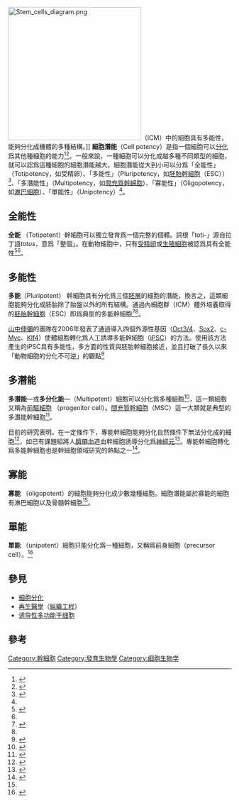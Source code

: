 [[File:Stem_cells_diagram.png|300px]]（ICM）中的細胞具有多能性，能夠分化成機體的多種結構。]]
'''細胞潛能'''（Cell potency）是指一個細胞可以[[細胞分化|分化]]爲其他種細胞的能力<ref name=Schoeler>{{Cite book|title=Human biotechnology as Social Challenge |editor=Nikolaus Knoepffler |editor2=Dagmar Schipanski |editor3=Stefan Lorenz Sorgner |page=28 |chapter=The Potential of Stem Cells: An Inventory |author=Hans R. Schöler |publisher=Ashgate Publishing, Ltd. |year=2007 |isbn=978-0-7546-5755-2}}</ref><ref name=StemCellSchool>{{cite web|url=http://www.stemcellschool.org/glossary.html#P|title=Stem Cell School: Glossary|format=|work=|accessdate=|archive-url=https://web.archive.org/web/20161007145004/http://www.stemcellschool.org/glossary.html#P|archive-date=2016-10-07|dead-url=yes}}</ref>。一般來說，一種細胞可以分化成越多種不同類型的細胞，就可以認爲這種細胞的細胞潛能越大。細胞潛能從大到小可以分爲「全能性」（Totipotency，如受精卵）、「多能性」（Pluripotency，如[[胚胎幹細胞|胚胎幹細胞]]（ESC））<ref name="Regad2015">{{cite book|year=2015|title=Principles of Stem Cell Biology and Cancer|author=Tarik Regad et al.|publisher=Wiley Blackwell|pages=3-5|ISBN=978-1-118-67062-0}}</ref>、「多潛能性」（Multipotency，如[[間充質幹細胞|間充質幹細胞]]）、「寡能性」（Oligopotency，如[[淋巴細胞|淋巴細胞]]）、「單能性」（Unipotency）<ref name=Schoeler/>。

==全能性==
'''全能''' （Totipotent）幹細胞可以獨立發育爲一個完整的個體。詞根「toti-」源自拉丁語''totus''，意爲「整個」。在動物細胞中，只有[[受精卵|受精卵]]或[[生殖細胞|生殖細胞]]被認爲具有全能性<ref>{{Cite journal|title=Totipotency, pluripotency and nuclear reprogramming|vauthors=Mitalipov S, Wolf D|author-link=Shoukhrat Mitalipov|journal=Advances in Biochemical Engineering/Biotechnology|year=2009|volume=114|pages=185–99|pmid=19343304|pmc=2752493|doi=10.1007/10_2008_45|isbn=978-3-540-88805-5|bibcode=2009esc..book..185M}}</ref><ref name= Regad2015/>。

==多能性==
{{See Also|iPSC|胚胎幹細胞}}
'''多能'''（Pluripotent） 幹細胞具有分化爲三個[[胚層|胚層]]的細胞的潛能，換言之，這類細胞能夠分化成胚胎除了胎盤以外的所有結構。通過內細胞群（ICM）體外培養取得的[[胚胎幹細胞|胚胎幹細胞]]（ESC）即爲典型的多能幹細胞<ref name=Binder>{{cite book|editor-last=Binder |editor-first=Marc D. |title=Encyclopedia of neuroscience |year=2009 |publisher=Springer |location=Berlin |isbn=978-3540237358 |editor2=Hirokawa, Nobutaka |editor3=Uwe Windhorst}}</ref><ref name= Regad2015/>。

[[山中伸彌|山中伸彌]]的團隊在2006年發表了通過導入四個外源性基因（[[Oct4|Oct3/4]]、[[Sox2|Sox2]]、[[c-Myc|c-Myc]]、[[Klf4|Klf4]]）使體細胞轉化爲人工誘導多能幹細胞（[[iPSC|iPSC]]）的方法。使用該方法產生的iPSC具有多能性，多方面的性質與胚胎幹細胞接近，並且打破了長久以來「動物細胞的分化不可逆」的觀點<ref name="stem1">{{cite journal|author=Kazutoshi Takahashi, Shinya Yamanaka|title=Induction of Pluripotent Stem Cells from Mouse Embryonic and Adult Fibroblast Cultures by Defined Factors|journal=Cell|volume=126|issue=4|date=25 August 2006|pages=663–676|doi=10.1016/j.cell.2006.07.024}}</ref>

==多潛能==
{{See Also|祖細胞}}
'''多潛能'''—或'''多分化能'''—（Multipotent）細胞可以分化爲多種細胞<ref name=Vierbuchen>{{cite journal |vauthors=Vierbuchen T, Ostermeier A, Pang ZP, Kokubu Y, Südhof TC, Wernig M |title=Direct conversion of fibroblasts to functional neurons by defined factors |journal=Nature |volume=463 |issue=7284 |pages=1035–41 |year=2010 |pmid=20107439 |pmc=2829121 |doi=10.1038/nature08797 }}</ref>，這一類細胞又稱為[[祖細胞|前驅細胞]] （progenitor cell）。[[間充質幹細胞|間充質幹細胞]]（MSC）這一大類就是典型的多潛能幹細胞<ref>{{cite book|title=幹細胞的細胞生物學（The Cell Biology of Stem Cell）|author=Kathrin Plath著， 韓忠朝、李宗金等譯|year=2010|publisher=科學出版社|pages=152}}</ref>。

目前的研究表明，在一定條件下，專能幹細胞能夠分化自然條件下無法分化成的細胞<ref name=Vierbuchen>{{cite journal |vauthors=Vierbuchen T, Ostermeier A, Pang ZP, Kokubu Y, Südhof TC, Wernig M |title=Direct conversion of fibroblasts to functional neurons by defined factors |journal=Nature |volume=463 |issue=7284 |pages=1035–41 |year=2010 |pmid=20107439 |pmc=2829121 |doi=10.1038/nature08797 }}</ref>，如已有課題組將人[[臍帶血|臍帶血]]造血幹細胞誘導分化爲[[神經元|神經元]]<ref name="PUBMEDID22814375" >{{cite journal |vauthors=Giorgetti A, Marchetto MC, Li M, Yu D, Fazzina R, Mu Y, Adamo A, Paramonov I, Cardoso JC, Monasterio MB, Bardy C, Cassiani-Ingoni R, Liu GH, Gage FH, Izpisua Belmonte JC |title=Cord blood-derived neuronal cells by ectopic expression of Sox2 and c-Myc |journal=Proc. Natl. Acad. Sci. U.S.A. |volume=109 |issue=31 |pages=12556–61 |year=2012 |pmid=22814375 |pmc=3412010 |doi=10.1073/pnas.1209523109}}</ref>。專能幹細胞轉化爲多能幹細胞也是幹細胞領域研究的熱點之一<ref name="PUBMEDID16565704">{{cite journal |vauthors=Guan K, Nayernia K, Maier LS, Wagner S, Dressel R, Lee JH, Nolte J, Wolf F, Li M, Engel W, Hasenfuss G |title=Pluripotency of spermatogonial stem cells from adult mouse testis |journal=Nature |volume=440 |issue=7088 |pages=1199–203 |year=2006 |pmid=16565704 |doi=10.1038/nature04697 }}</ref>。

==寡能==
'''寡能''' （oligopotent）的細胞能夠分化成少數幾種細胞。細胞潛能屬於寡能的細胞有淋巴細胞以及骨髓幹細胞<ref name=Schoeler/>。

==單能==
'''單能''' （unipotent）細胞只能分化爲一種細胞，又稱爲前身細胞（precursor cell）。<ref>{{cite book|title=醫學細胞生物學（第7版）|author=胡火珍、稅青林等|publisher=科學出版社|year=2015|pages=189|ISBN=978-7-03-042238-5}}</ref>

==參見==

{{Portalbox|分子与细胞生物学|生物技術|醫學}}

*[[細胞分化|細胞分化]]
*[[再生醫學|再生醫學]]（[[組織工程|組織工程]]）
*[[诱导性多功能干细胞|诱导性多功能干细胞]]

==參考==
{{reflist|2}}

{{Stem cells}}

[[Category:幹細胞|Category:幹細胞]]
[[Category:發育生物學|Category:發育生物學]]
[[Category:细胞生物学|Category:细胞生物学]]